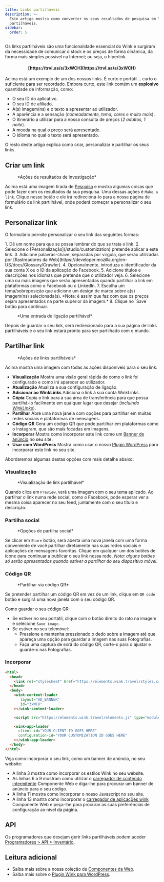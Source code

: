 ```yaml
---
title: Links partilháveis
description: >-
  Este artigo mostra como converter os seus resultados de pesquisa em links
  partilháveis.
sidebar:
  order: 5
---
```


Os links partilháveis são uma funcionalidade essencial do Wink e surgiram da necessidade de comunicar o stock e os preços de forma dinâmica, da forma mais simples possível na Internet; ou seja, o hiperlink.

<h4 align="center">[https://trvl.as/s/3xWCH](https://trvl.as/s/3xWCH)</h4>


Acima está um exemplo de um dos nossos links. É curto e portátil... curto o suficiente para ser recordado. Embora curto, este link contém um **explosivo** quantidade de informação, como:

* O seu ID do aplicativo.
* O seu ID de afiliado.
* A(s) imagem(ns) e o texto a apresentar ao utilizador.
* A aparência e a sensação (*nomeadamente, tema, cores e muito mais*).
* O itinerário a utilizar para a nossa consulta de preços (*2 adultos, 1 noite*).
* A moeda na qual o preço será apresentado.
* O idioma no qual o texto será apresentado.

O resto deste artigo explica como criar, personalizar e partilhar os seus links.

## Criar um link

<figure>
  <CloudinaryImage width="350" height="238" resize="scale" quality="best" alt="Ações" src="academy/inventory-actions" errorImage="noimage_opaque_nyrtl0.png" />

  <figcaption>*Ações de resultados de investigação*</figcaption>
</figure>


Acima está uma imagem tirada de [Pesquisa](/studio/search) e mostra algumas coisas que pode fazer com os resultados da sua pesquisa. Uma dessas ações é `Make a link`.
Clique nesse botão e ele irá redirecioná-lo para a nossa página de formulário de link partilhável, onde poderá começar a personalizar o seu link.

## Personalizar link

O formulário permite personalizar o seu link das seguintes formas:

<Steps>
  1. Dê um nome para que se possa lembrar do que se trata o link.
  2. Selecione o [Personalização](/studio/customization) pretende aplicar a este link.
  3. Adicione palavras-chave, separadas por vírgula, que serão utilizadas por [Rastreadores da Web](https://developer.mozilla.org/en-US/docs/Glossary/Crawler).
  4. Opcionalmente, introduza o identificador da sua conta X ou o ID da aplicação do Facebook.
  5. Adicione títulos e descrições nos idiomas que pretende que o utilizador veja.
  6. Selecione uma ou mais imagens que serão apresentadas quando partilhar o link em plataformas como o Facebook ou o LinkedIn.
  7. Escolha um tema/sobreposição que adicione um design de marca sobre a(s) imagem(ns) selecionada(s). *Nota: é assim que faz com que os preços sejam apresentados na parte superior da imagem.*
  8. Clique no `Save` botão para continuar.
</Steps>


<figure>
  <CloudinaryImage width="350" height="641" resize="scale" quality="best" alt="Link partilhável" src="academy/shareable-link" errorImage="noimage_opaque_nyrtl0.png" />

  <figcaption>*Uma entrada de ligação partilhável*</figcaption>
</figure>


Depois de guardar o seu link, será redirecionado para a sua página de links partilháveis e o seu link estará pronto para ser partilhado com o mundo.

## Partilhar link

<figure>
  <CloudinaryImage width="350" height="641" resize="scale" quality="best" alt="Ações" src="academy/shareable-link-actions" errorImage="noimage_opaque_nyrtl0.png" />

  <figcaption>*Ações de links partilháveis*</figcaption>
</figure>


Acima mostra uma imagem com todas as ações disponíveis para o seu link:

* **Visualização** Mostra uma visão geral rápida de como o link foi configurado e como irá aparecer ao utilizador.
* **Atualização** Atualiza a sua configuração de ligação.
* **Adicionar ao WinkLinks** Adiciona o link à sua conta WinkLinks.
* **Cópia** Copia o link para a sua área de transferência para que possa partilhá-lo facilmente em qualquer lugar que desejar (*incluindo [WinkLinks](/link-manager/wink-links)*).
* **Partilhar** Abre uma nova janela com opções para partilhar em muitas redes sociais e plataformas de mensagens.
* **Código QR** Gera um código QR que pode partilhar em plataformas como o Instagram, que são mais focadas em imagens.
* **Incorporar** Mostra como incorporar este link como um [Banner de anúncio](/developers/web-components/#content-loader) no seu site.
* **Usar com WordPress** Mostra como usar o nosso [Plugin WordPress](/developers/wordpress) para incorporar este link no seu site.

Abordaremos algumas destas opções com mais detalhe abaixo.

### Visualização

<figure>
  <CloudinaryImage width="700" height="373" resize="scale" quality="best" alt="Visualização" src="academy/shareable-link-preview" errorImage="noimage_opaque_nyrtl0.png" />

  <figcaption>*Visualização de link partilhável*</figcaption>
</figure>


Quando clica em `Preview`, verá uma imagem com o seu tema aplicado. Ao partilhar o link numa rede social, como o Facebook, pode esperar ver a mesma coisa aparecer no seu feed, juntamente com o seu título e descrição.

### Partilha social

<figure>
  <CloudinaryImage width="350" height="231" resize="scale" quality="best" alt="Partilha social" src="academy/shareable-link-share" errorImage="noimage_opaque_nyrtl0.png" />

  <figcaption>*Opções de partilha social*</figcaption>
</figure>


Se clicar em `Share` botão, será aberta uma nova janela com uma forma conveniente de você partilhar diretamente nas suas redes sociais e aplicações de mensagens favoritas.
Clique em qualquer um dos botões de ícone para continuar a publicar o seu link nessa rede. *Nota: alguns botões só serão apresentados quando estiver a partilhar do seu dispositivo móvel.*

### Código QR

<figure>
  <CloudinaryImage width="350" height="440" resize="scale" quality="best" alt="Partilha social" src="academy/shareable-link-qr-code" errorImage="noimage_opaque_nyrtl0.png" />

  <figcaption>*Partilhar via código QR*</figcaption>
</figure>


Se pretender partilhar um código QR em vez de um link, clique em `QR code` botão e surgirá uma nova janela com o seu código QR.

Como guardar o seu código QR:

* Se estiver no seu portátil, clique com o botão direito do rato na imagem e selecione `Save image`.
* Se estiver no seu telemóvel:
  * Pressione e mantenha pressionado o dedo sobre a imagem até que apareça uma opção para guardar a imagem nas suas Fotografias.
  * Faça uma captura de ecrã do código QR, corte-o para o ajustar e guarde-o nas Fotografias.

### Incorporar

```html {3, 6-9, 11, 13-16}
<html>
  <head>
    <link rel="stylesheet" href="https://elements.wink.travel/styles.css"></link>
  </head>
  <body>
    <wink-content-loader
       layout="AD_BANNER"
       id="3xWCH"
    ></wink-content-loader>

    <script src="https://elements.wink.travel/elements.js" type="module" defer></script>

    <wink-app-loader
      client-id="YOUR CLIENT ID GOES HERE"
      configuration-id="YOUR CUSTOMIZATION ID GOES HERE"
    ></wink-app-loader>
  </body>
</html>
```

Veja como incorporar o seu link, como um banner de anúncio, no seu website:

* A linha 3 mostra como incorporar os estilos Wink no seu website.
* As linhas 6 a 9 mostram como utilizar o [carregador de conteúdo intermitente](/developers/web-components/#content-loader) Componente Web e diga-lhe para procurar um banner de anúncio para o seu código.
* A linha 11 mostra como incorporar o nosso Javascript no seu site.
* A linha 13 mostra como incorporar o [carregador de aplicações wink](/developers/web-components/#application-loader) Componente Web e peça-lhe para procurar as suas preferências de configuração ao nível da página.

## API

Os programadores que desejam gerir links partilháveis podem aceder [Programadores > API > Inventário](/developers/apis/#inventory-api).

## Leitura adicional

* Saiba mais sobre a nossa coleção de [Componentes da Web](/developers/web-components).
* Saiba mais sobre o [Plugin Wink para WordPress](/developers/wordpress).

